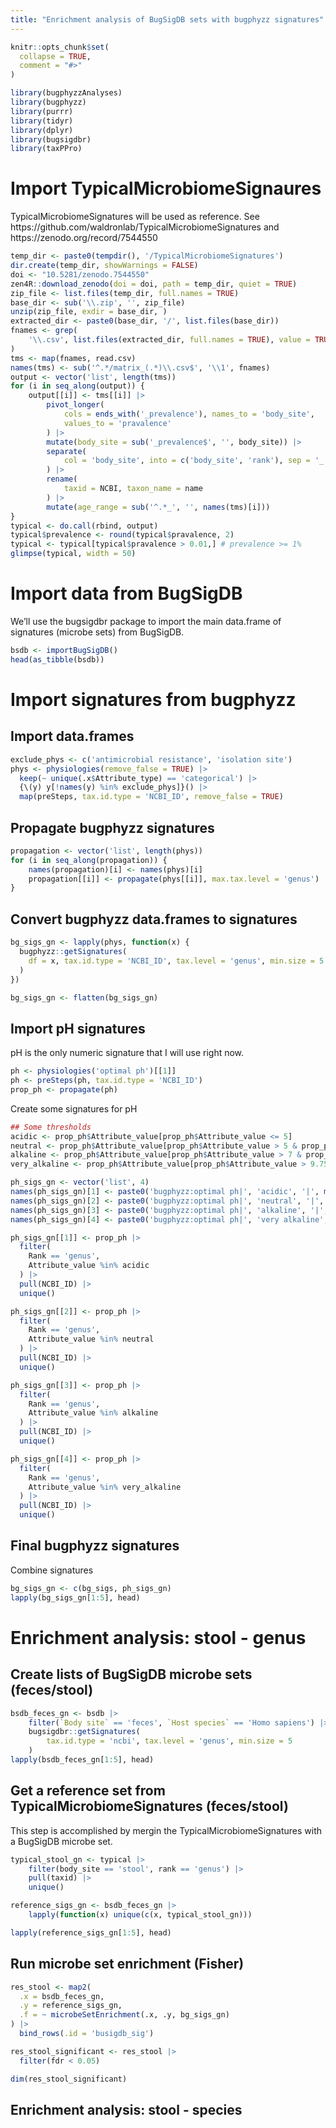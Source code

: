 ```yaml
---
title: "Enrichment analysis of BugSigDB sets with bugphyzz signatures"
---
```


```r
knitr::opts_chunk$set(
  collapse = TRUE,
  comment = "#>"
)
```

```r
library(bugphyzzAnalyses)
library(bugphyzz)
library(purrr)
library(tidyr)
library(dplyr)
library(bugsigdbr)
library(taxPPro)
```

# Import TypicalMicrobiomeSignaures

TypicalMicrobiomeSignatures will be used as reference. See 
https://github.com/waldronlab/TypicalMicrobiomeSignatures and 
https://zenodo.org/record/7544550

```r
temp_dir <- paste0(tempdir(), '/TypicalMicrobiomeSignatures')
dir.create(temp_dir, showWarnings = FALSE)
doi <- "10.5281/zenodo.7544550"
zen4R::download_zenodo(doi = doi, path = temp_dir, quiet = TRUE)
zip_file <- list.files(temp_dir, full.names = TRUE)
base_dir <- sub('\\.zip', '', zip_file)
unzip(zip_file, exdir = base_dir, )
extracted_dir <- paste0(base_dir, '/', list.files(base_dir))
fnames <- grep(
    '\\.csv', list.files(extracted_dir, full.names = TRUE), value = TRUE
)
tms <- map(fnames, read.csv)
names(tms) <- sub('^.*/matrix_(.*)\\.csv$', '\\1', fnames)
output <- vector('list', length(tms))
for (i in seq_along(output)) {
    output[[i]] <- tms[[i]] |> 
        pivot_longer(
            cols = ends_with('_prevalence'), names_to = 'body_site',
            values_to = 'pravalence'
        ) |> 
        mutate(body_site = sub('_prevalence$', '', body_site)) |> 
        separate(
            col = 'body_site', into = c('body_site', 'rank'), sep = '_'
        ) |> 
        rename(
            taxid = NCBI, taxon_name = name
        ) |> 
        mutate(age_range = sub('^.*_', '', names(tms)[i]))
}
typical <- do.call(rbind, output)
typical$prevalence <- round(typical$pravalence, 2)
typical <- typical[typical$pravalence > 0.01,] # prevalence >= 1%
glimpse(typical, width = 50)
```

# Import data from BugSigDB

We'll use the bugsigdbr package to import the main data.frame of signatures
(microbe sets) from BugSigDB.

```r
bsdb <- importBugSigDB()
head(as_tibble(bsdb))
```

# Import signatures from bugphyzz

## Import data.frames

```r
exclude_phys <- c('antimicrobial resistance', 'isolation site')
phys <- physiologies(remove_false = TRUE) |> 
  keep(~ unique(.x$Attribute_type) == 'categorical') |> 
  {\(y) y[!names(y) %in% exclude_phys]}() |> 
  map(preSteps, tax.id.type = 'NCBI_ID', remove_false = TRUE)
```

## Propagate bugphyzz signatures

```r
propagation <- vector('list', length(phys))
for (i in seq_along(propagation)) {
    names(propagation)[i] <- names(phys)[i]
    propagation[[i]] <- propagate(phys[[i]], max.tax.level = 'genus')
}
```

## Convert bugphyzz data.frames to signatures

```r
bg_sigs_gn <- lapply(phys, function(x) {
  bugphyzz::getSignatures(
    df = x, tax.id.type = 'NCBI_ID', tax.level = 'genus', min.size = 5
  )
})

bg_sigs_gn <- flatten(bg_sigs_gn)
```

## Import pH signatures

pH is the only numeric signature that I will use right now.

```r
ph <- physiologies('optimal ph')[[1]]
ph <- preSteps(ph, tax.id.type = 'NCBI_ID')
prop_ph <- propagate(ph)
```

Create some signatures for pH

```r
## Some thresholds
acidic <- prop_ph$Attribute_value[prop_ph$Attribute_value <= 5]
neutral <- prop_ph$Attribute_value[prop_ph$Attribute_value > 5 & prop_ph$Attribute_value <= 7]
alkaline <- prop_ph$Attribute_value[prop_ph$Attribute_value > 7 & prop_ph$Attribute_value <= 9.75]
very_alkaline <- prop_ph$Attribute_value[prop_ph$Attribute_value > 9.75] 

ph_sigs_gn <- vector('list', 4)
names(ph_sigs_gn)[1] <- paste0('bugphyzz:optimal ph|', 'acidic', '|', min(acidic), '-', max(acidic))
names(ph_sigs_gn)[2] <- paste0('bugphyzz:optimal ph|', 'neutral', '|', min(neutral), '-', max(neutral))
names(ph_sigs_gn)[3] <- paste0('bugphyzz:optimal ph|', 'alkaline', '|', min(alkaline), '-', max(alkaline))
names(ph_sigs_gn)[4] <- paste0('bugphyzz:optimal ph|', 'very alkaline', '|', min(very_alkaline), '-', max(very_alkaline))

ph_sigs_gn[[1]] <- prop_ph |> 
  filter(
    Rank == 'genus',
    Attribute_value %in% acidic 
  ) |> 
  pull(NCBI_ID) |> 
  unique()

ph_sigs_gn[[2]] <- prop_ph |> 
  filter(
    Rank == 'genus',
    Attribute_value %in% neutral 
  ) |> 
  pull(NCBI_ID) |> 
  unique()

ph_sigs_gn[[3]] <- prop_ph |> 
  filter(
    Rank == 'genus',
    Attribute_value %in% alkaline 
  ) |> 
  pull(NCBI_ID) |> 
  unique()

ph_sigs_gn[[4]] <- prop_ph |> 
  filter(
    Rank == 'genus',
    Attribute_value %in% very_alkaline 
  ) |> 
  pull(NCBI_ID) |> 
  unique()
```

## Final bugphyzz signatures

Combine signatures

```r
bg_sigs_gn <- c(bg_sigs, ph_sigs_gn)
lapply(bg_sigs_gn[1:5], head)
```

# Enrichment analysis: stool - genus

## Create lists of BugSigDB microbe sets (feces/stool)

```r
bsdb_feces_gn <- bsdb |> 
    filter(`Body site` == 'feces', `Host species` == 'Homo sapiens') |> 
    bugsigdbr::getSignatures(
        tax.id.type = 'ncbi', tax.level = 'genus', min.size = 5
    )
lapply(bsdb_feces_gn[1:5], head)
```

## Get a reference set from TypicalMicrobiomeSignatures (feces/stool)

This step is accomplished by mergin the TypicalMicrobiomeSignatures with
a BugSigDB microbe set.

```r
typical_stool_gn <- typical |> 
    filter(body_site == 'stool', rank == 'genus') |> 
    pull(taxid) |> 
    unique()

reference_sigs_gn <- bsdb_feces_gn |> 
    lapply(function(x) unique(c(x, typical_stool_gn)))

lapply(reference_sigs_gn[1:5], head)
```
## Run microbe set enrichment (Fisher)

```r
res_stool <- map2(
  .x = bsdb_feces_gn, 
  .y = reference_sigs_gn, 
  .f = ~ microbeSetEnrichment(.x, .y, bg_sigs_gn)
) |> 
  bind_rows(.id = 'busigdb_sig')

res_stool_significant <- res_stool |> 
  filter(fdr < 0.05)

dim(res_stool_significant)
```

## Enrichment analysis: stool - species

```r





```




